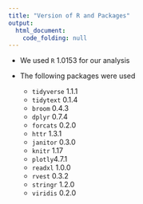 ```yaml
---
title: "Version of R and Packages"
output: 
  html_document:
    code_folding: null
---
```


  + We used `R` 1.0153 for our analysis
  
  + The following packages were used
    
    + `tidyverse` 1.1.1
    + `tidytext` 0.1.4
    + `broom` 0.4.3
    + `dplyr` 0.7.4
    + `forcats` 0.2.0
    + `httr` 1.3.1
    + `janitor` 0.3.0
    + `knitr` 1.17
    + `plotly`4.7.1
    + `readxl` 1.0.0
    + `rvest` 0.3.2
    + `stringr` 1.2.0
    + `viridis` 0.2.0